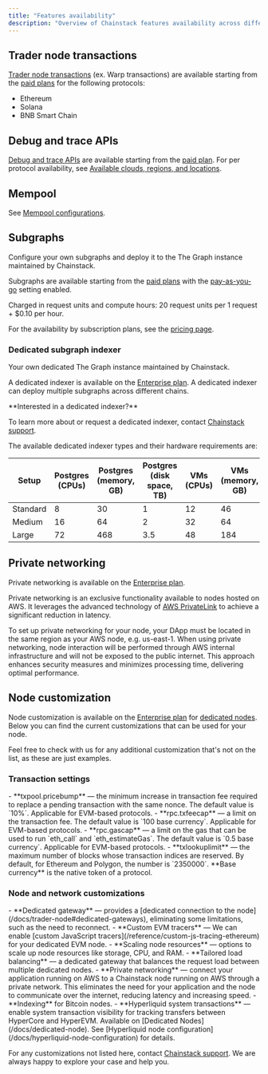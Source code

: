 ```yaml
---
title: "Features availability"
description: "Overview of Chainstack features availability across different subscription plans, including node customization options, subgraph capabilities, and enterprise-specific offerings."
---
```


## Trader node transactions

[Trader node transactions](/docs/warp-transactions) (ex. Warp transactions) are available starting from the [paid plans](https://chainstack.com/pricing/) for the following protocols:

- Ethereum
- Solana
- BNB Smart Chain

## Debug and trace APIs

[Debug and trace APIs](/docs/debug-and-trace-apis) are available starting from the [paid plan](https://chainstack.com/pricing/). For per protocol availability, see [Available clouds, regions, and locations](/docs/nodes-clouds-regions-and-locations).

## Mempool

See [Mempool configurations](/docs/mempool-configuration).

## Subgraphs

Configure your own subgraphs and deploy it to the The Graph instance maintained by Chainstack.

Subgraphs are available starting from the [paid plans](https://chainstack.com/pricing/) with the [pay-as-you-go](/docs/manage-your-billing#manage-the-pay-as-you-go-setting) setting enabled.

<Info>
Charged in request units and compute hours: 20 request units per 1 request + $0.10 per hour.
</Info>

For the availability by subscription plans, see the [pricing page](https://chainstack.com/pricing/).

### Dedicated subgraph indexer

Your own dedicated The Graph instance maintained by Chainstack.

A dedicated indexer is available on the [Enterprise plan](https://chainstack.com/pricing/). A dedicated indexer can deploy multiple subgraphs across different chains.

<Info>
**Interested in a dedicated indexer?**

To learn more about or request a dedicated indexer, contact [Chainstack support](https://support.chainstack.com).
</Info>

The available dedicated indexer types and their hardware requirements are:

| Setup    | Postgres  (CPUs) | Postgres (memory, GB) | Postgres (disk space, TB) | VMs (CPUs) | VMs (memory, GB) |
| -------- | ---------------- | --------------------- | ------------------------- | ---------- | ---------------- |
| Standard | 8                | 30                    | 1                         | 12         | 46               |
| Medium   | 16               | 64                    | 2                         | 32         | 64               |
| Large    | 72               | 468                   | 3.5                       | 48         | 184              |

## Private networking

Private networking is available on the [Enterprise plan](https://chainstack.com/pricing/). 

Private networking is an exclusive functionality available to nodes hosted on AWS. It leverages the advanced technology of [AWS PrivateLink](https://aws.amazon.com/privatelink/) to achieve a significant reduction in latency.

<Info>
To set up private networking for your node, your DApp must be located in the same region as your AWS node, e.g. us-east-1. When using private networking, node interaction will be performed through AWS internal infrastructure and will not be exposed to the public internet. This approach enhances security measures and minimizes processing time, delivering optimal performance.
</Info>

## Node customization

Node customization is available on the [Enterprise plan](https://chainstack.com/pricing/) for [dedicated nodes](/docs/dedicated-node). Below you can find the current customizations that can be used for your node.

<Info>
Feel free to check with us for any additional customization that's not on the list, as these are just examples.
</Info>

### Transaction settings

<Check>
  - **txpool.pricebump** — the minimum increase in transaction fee required to replace a pending transaction with the same nonce. The default value is `10%`. Applicable for EVM-based protocols.
  - **rpc.txfeecap** — a limit on the transaction fee. The default value is `100 base currency`. Applicable for EVM-based protocols.
  - **rpc.gascap** — a limit on the gas that can be used to run `eth_call` and `eth_estimateGas`. The default value is `0.5 base currency`. Applicable for EVM-based protocols.
  - **txlookuplimit** — the maximum number of blocks whose transaction indices are reserved. By default, for Ethereum and Polygon, the number is `2350000`.
</Check>

<Info>
**Base currency** is the native token of a protocol.
</Info>

### Node and network customizations

<Check>
  - **Dedicated gateway** — provides a [dedicated connection to the node](/docs/trader-node#dedicated-gateways), eliminating some limitations, such as the need to reconnect.
  - **Custom EVM tracers** — We can enable [custom JavaScript tracers](/reference/custom-js-tracing-ethereum) for your dedicated EVM node.
  - **Scaling node resources** — options to scale up node resources like storage, CPU, and RAM.
  - **Tailored load balancing** — a dedicated gateway that balances the request load between multiple dedicated nodes.
  - **Private networking** — connect your application running on AWS to a Chainstack node running on AWS through a private network. This eliminates the need for your application and the node to communicate over the internet, reducing latency and increasing speed.
  - **Indexing** for Bitcoin nodes.
  - **Hyperliquid system transactions** — enable system transaction visibility for tracking transfers between HyperCore and HyperEVM. Available on [Dedicated Nodes](/docs/dedicated-node). See [Hyperliquid node configuration](/docs/hyperliquid-node-configuration) for details.
</Check>

For any customizations not listed here, contact [Chainstack support](https://support.chainstack.com/). We are always happy to explore your case and help you.